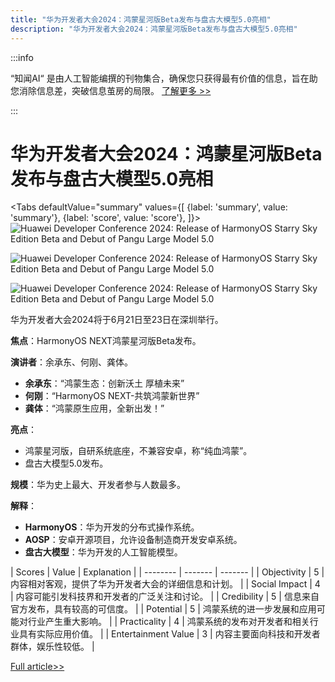 ```yaml
---
title: "华为开发者大会2024：鸿蒙星河版Beta发布与盘古大模型5.0亮相"
description: "华为开发者大会2024：鸿蒙星河版Beta发布与盘古大模型5.0亮相"
---
```



:::info

“知闻AI“ 是由人工智能编撰的刊物集合，确保您只获得最有价值的信息，旨在助您消除信息差，突破信息茧房的局限。  [了解更多 >>](/)

:::

# 华为开发者大会2024：鸿蒙星河版Beta发布与盘古大模型5.0亮相


<Tabs
	defaultValue="summary"
	values={[
	{label: 'summary', value: 'summary'},
	{label: 'score', value: 'score'},
]}>
<TabItem value="summary">
<img
  src="https://image.informedainews.com/2024/06/09/Ar-lfU-1717900336-0.jpg"
  alt="Huawei Developer Conference 2024: Release of HarmonyOS Starry Sky Edition Beta and Debut of Pangu Large Model 5.0"
/>

<img
  src="https://image.informedainews.com/2024/06/09/Ar-5DK-1717900336-1.jpg"
  alt="Huawei Developer Conference 2024: Release of HarmonyOS Starry Sky Edition Beta and Debut of Pangu Large Model 5.0"
/>

<img
  src="https://image.informedainews.com/2024/06/09/Ar-6Ss-1717900336-2.jpg"
  alt="Huawei Developer Conference 2024: Release of HarmonyOS Starry Sky Edition Beta and Debut of Pangu Large Model 5.0"
/>



华为开发者大会2024将于6月21日至23日在深圳举行。

**焦点**：HarmonyOS NEXT鸿蒙星河版Beta发布。

**演讲者**：余承东、何刚、龚体。

- **余承东**：“鸿蒙生态：创新沃土 厚植未来”
- **何刚**：“HarmonyOS NEXT-共筑鸿蒙新世界”
- **龚体**：“鸿蒙原生应用，全新出发！”

**亮点**：
- 鸿蒙星河版，自研系统底座，不兼容安卓，称“纯血鸿蒙”。
- 盘古大模型5.0发布。

**规模**：华为史上最大、开发者参与人数最多。

**解释**：
- **HarmonyOS**：华为开发的分布式操作系统。
- **AOSP**：安卓开源项目，允许设备制造商开发安卓系统。
- **盘古大模型**：华为开发的人工智能模型。
</TabItem>
<TabItem value="score">
	| Scores     | Value   | Explanation |
	| -------- | ------- | ------- |
	| Objectivity  | 5    | 内容相对客观，提供了华为开发者大会的详细信息和计划。    |
	| Social Impact | 4     | 内容可能引发科技界和开发者的广泛关注和讨论。    |
	| Credibility    | 5    | 信息来自官方发布，具有较高的可信度。    |
	| Potential    | 5    | 鸿蒙系统的进一步发展和应用可能对行业产生重大影响。    |
	| Practicality    | 4    | 鸿蒙系统的发布对开发者和相关行业具有实际应用价值。    |
	| Entertainment Value    | 3    | 内容主要面向科技和开发者群体，娱乐性较低。    |
</TabItem>
</Tabs>

[Full article>>](https://www.cnbeta.com.tw/articles/tech/1434060.htm)

